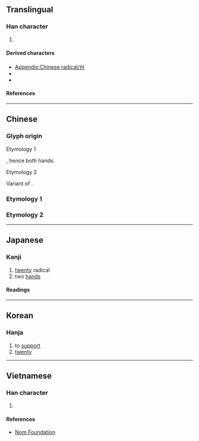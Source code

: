 {{also|廿}}
{{character info}}
{{character info|⼶}}
{{character info|0x2F890}}
==Translingual==
{{stroke order|type=animate}}

===Han character===
{{Han char|rn=55|rad=廾|as=00|sn=3|four=44000|canj=JJ,XXJJ|ids=⿻丿十,⿻𠂇丨}}

# {{mul-kangxi radical-def}}

====Derived characters====
* [[Appendix:Chinese radical/廾]]
* {{l|mul|[[升]], [[卉]], [[𠮽]], [[㚏]], [[𡧅]], [[𡭛]], [[𫸦]], [[𦬇]], [[𢨬]], [[㫒]], [[𬅝]], [[灷]], [[𬌪]], [[𥃲]], [[𥐧]], [[竎]], [[𥤰]], [[𦮁]], [[𥫠]], [[𥸭]], [[𬙬]], [[羿]], [[舁]], [[𧟤]], [[𧟥]], [[𢇂]], [[𮩴]], [[𧠋]], [[𫌲]], [[𬆕]], [[𦰙]], [[𦯳]], [[𦱓]], [[𦲱]], [[𩚇]], [[𦳕]], [[馵]], [[𫙐]], [[𬶽]], [[𤼷]], [[𥯹]], [[𦻪]], [[𬝭]], [[彛]], [[彜]], [[𨐢]], [[𭿗]], [[𥰰]], [[彞]], [[彝]], [[𦿩]], [[𦿪]], [[龏]], [[𧂑]]}}
* {{l|mul|[[𧘬]], [[𪞷]], [[𧠌]], [[戒]], [[𥤬]], [[㘟]], [[𩓚]], [[頮]], [[颒]], [[㳤]], [[𨗮]]}}

====References====
{{Han ref|kx=0353.080|dkj=09583|dj=0668.070|hdz=10513.110|uh=5EFE}}

[[Category:CJKV radicals| ]]

----

==Chinese==
{{zh-forms}}
{{zh-wp|zh:廾部|en:Radical 55}}

===Glyph origin===
{{Han etym}}
; Etymology 1
{{Han compound|𠂇|又|t1=left hand|t2=right hand|ls=ic}}, hence both hands.
; Etymology 2
Variant of {{l|zh|廿}}.

===Etymology 1===
{{zh-see|拱|a}}

===Etymology 2===
{{zh-see|廿}}

----

==Japanese==
{{wp|lang=ja|廾部}}

===Kanji===
{{ja-kanji|grade=|rs=廾00}}

# [[twenty]] radical
# two [[hands]]

====Readings====
{{ja-readings
|goon=く
|kanon=きょう<きよう
|kun=ささ-げる <!-- にじゅう<にじふ,　にじゅうあし<にじふあし -->
}}

{{attention|ja|confirm radical for "twenty"}}

----

==Korean==

===Hanja===
{{ko-hanja|받들다|받들|공}}

# to [[support]]
# [[twenty]]

----

==Vietnamese==

===Han character===
{{vi-readings|rs=廾00|reading=trấp, trập, củng}}

# {{rfdef|vi|sort=廾00}}

====References====
* [http://nomfoundation.org/common/nom_details.php?codepoint=5EFE Nom Foundation]